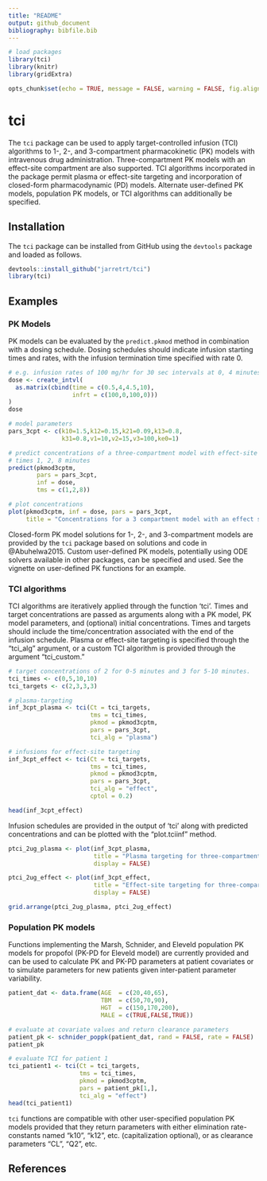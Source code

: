 ```yaml
---
title: "README"
output: github_document
bibliography: bibfile.bib
---
```


```r
# load packages
library(tci)
library(knitr)
library(gridExtra)

opts_chunk$set(echo = TRUE, message = FALSE, warning = FALSE, fig.align="center")
```

# tci

The `tci` package can be used to apply target-controlled infusion (TCI) algorithms to 1-, 2-, and 3-compartment pharmacokinetic (PK) models with intravenous drug administration. Three-compartment PK models with an effect-site compartment are also supported. TCI algorithms incorporated in the package permit plasma or effect-site targeting and incorporation of closed-form pharmacodynamic (PD) models. Alternate user-defined PK models, population PK models, or TCI algorithms can additionally be specified. 

## Installation

The `tci` package can be installed from GitHub using the `devtools` package and loaded as follows. 

```r
devtools::install_github("jarretrt/tci")
library(tci)
```


## Examples

### PK Models

PK models can be evaluated by the `predict.pkmod` method in combination with a dosing schedule. Dosing schedules should indicate infusion starting times and rates, with the infusion termination time specified with rate 0. 


```r
# e.g. infusion rates of 100 mg/hr for 30 sec intervals at 0, 4 minutes.
dose <- create_intvl(
  as.matrix(cbind(time = c(0.5,4,4.5,10), 
                  infrt = c(100,0,100,0)))
)
dose

# model parameters 
pars_3cpt <- c(k10=1.5,k12=0.15,k21=0.09,k13=0.8,
               k31=0.8,v1=10,v2=15,v3=100,ke0=1)

# predict concentrations of a three-compartment model with effect-site at
# times 1, 2, 8 minutes
predict(pkmod3cptm, 
        pars = pars_3cpt,
        inf = dose, 
        tms = c(1,2,8))

# plot concentrations
plot(pkmod3cptm, inf = dose, pars = pars_3cpt,
     title = "Concentrations for a 3 compartment model with an effect site")
```

Closed-form PK model solutions for 1-, 2-, and 3-compartment models are provided by the `tci` package based on solutions and code in @Abuhelwa2015. Custom user-defined PK models, potentially using ODE solvers available in other packages, can be specified and used. See the vignette on user-defined PK functions for an example.



### TCI algorithms

TCI algorithms are iteratively applied through the function 'tci'. Times and target concentrations are passed as arguments along with a PK model, PK model parameters, and (optional) initial concentrations. Times and targets should include the time/concentration associated with the end of the infusion schedule. Plasma or effect-site targeting is specified through the "tci_alg" argument, or a custom TCI algorithm is provided through the argument "tci_custom." 

```r
# target concentrations of 2 for 0-5 minutes and 3 for 5-10 minutes.
tci_times <- c(0,5,10,10)
tci_targets <- c(2,3,3,3)

# plasma-targeting
inf_3cpt_plasma <- tci(Ct = tci_targets, 
                       tms = tci_times, 
                       pkmod = pkmod3cptm, 
                       pars = pars_3cpt, 
                       tci_alg = "plasma")

# infusions for effect-site targeting
inf_3cpt_effect <- tci(Ct = tci_targets, 
                       tms = tci_times, 
                       pkmod = pkmod3cptm, 
                       pars = pars_3cpt, 
                       tci_alg = "effect", 
                       cptol = 0.2)

head(inf_3cpt_effect)
```

Infusion schedules are provided in the output of 'tci' along with predicted concentrations and can be plotted with the "plot.tciinf" method.

```r
ptci_2ug_plasma <- plot(inf_3cpt_plasma, 
                        title = "Plasma targeting for three-compartment model",
                        display = FALSE)

ptci_2ug_effect <- plot(inf_3cpt_effect, 
                        title = "Effect-site targeting for three-compartment model",
                        display = FALSE)

grid.arrange(ptci_2ug_plasma, ptci_2ug_effect)
```


### Population PK models

Functions implementing the Marsh, Schnider, and Eleveld population PK models for propofol (PK-PD for Eleveld model) are currently provided and can be used to calculate PK and PK-PD parameters at patient covariates or to simulate parameters for new patients given inter-patient parameter variability. 

```r
patient_dat <- data.frame(AGE  = c(20,40,65),
                          TBM  = c(50,70,90),
                          HGT  = c(150,170,200),
                          MALE = c(TRUE,FALSE,TRUE))

# evaluate at covariate values and return clearance parameters
patient_pk <- schnider_poppk(patient_dat, rand = FALSE, rate = FALSE)
patient_pk

# evaluate TCI for patient 1
tci_patient1 <- tci(Ct = tci_targets, 
                    tms = tci_times, 
                    pkmod = pkmod3cptm, 
                    pars = patient_pk[1,], 
                    tci_alg = "effect")
head(tci_patient1)
```

`tci` functions are compatible with other user-specified population PK models provided that they return parameters with either elimination rate-constants named "k10", "k12", etc. (capitalization optional), or as clearance parameters "CL", "Q2", etc.


## References







